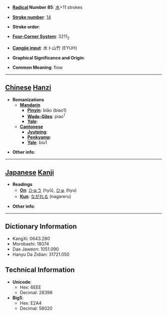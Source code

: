 * '''[[Wiktionary:Chinese radical index| Radical]] Number 85''': [[Wiktionary:Chinese radical index 水|水]]+11 strokes

* '''[[Wiktionary:Chinese total strokes index|Stroke number]]''': [[Wiktionary:Chinese total strokes index 14|14]]

* '''Stroke order''': 

* '''[[Wiktionary:Chinese four corner index|Four-Corner System]]''': 3211<sub>2</sub>

* '''[[Wiktionary:Chinese Cangjie index|Cangjie input]]''': 水卜山竹 (EYUH)

* '''Graphical Significance and Origin''': 

* '''Common Meaning''': flow

----

== [[Chinese]] [[Hanzi]] ==

* '''Romanizations'''
** '''[[Mandarin]]'''
*** '''[[Pinyin]]''': biāo (biao1)
*** '''[[Wade-Giles]]''': piao<sup>1</sup>
*** '''[[Yale]]''': 
** '''[[Cantonese]]'''
*** '''[[Jyutping]]''':
*** '''[[Penkyamp]]''': 
*** '''[[Yale]]''': biu1

* '''Other info''': 

----

== [[Japanese]] [[Kanji]] ==

* '''Readings'''
** '''[[On]]''': [[ひゅう]] (hyū), [[ひゅ]] (hyu)
** '''[[Kun]]''': [[ながれる]] (nagareru)

* '''Other info''':  

----

== Dictionary Information ==

* KangXi: 0643.280
* Morobashi: 18074
* Dae Jaweon: 1051.090
* Hanyu Da Zidian: 31721.050

== Technical Information ==

* '''Unicode''':
** Hex: 6EEE
** Decimal: 28398
* '''Big5''':
** Hex: E2A4
** Decimal: 58020